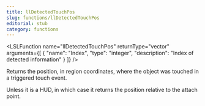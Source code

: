 ```yaml
---
title: llDetectedTouchPos
slug: functions/llDetectedTouchPos
editorial: stub
category: functions
---
```


<LSLFunction
	name="llDetectedTouchPos"
	returnType="vector"
	arguments={[
	{
		"name": "Index",
		"type": "integer",
		"description": "Index of detected information"
	}
]}
/>

Returns the position, in region coordinates, where the object was touched in a triggered touch event.

Unless it is a HUD, in which case it returns the position relative to the attach point.
